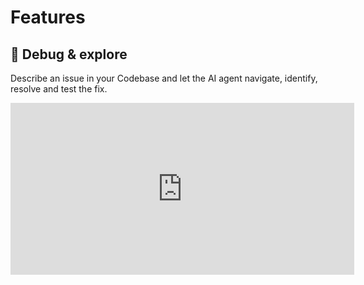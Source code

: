 # Features

## 💫 Debug & explore

Describe an issue in your Codebase and let the AI agent navigate, identify, resolve and test the fix.

<div
  style={{
    position: "relative",
    width: "100%",
    height: 0,
    paddingBottom: "62.5%",
  }}
>
  <iframe
    width="550"
    height="275"
    style={{
      position: "absolute",
      width: "100%",
      height: "100%",
      left: 0,
      top: 0,
    }}
    src="https://www.youtube.com/embed/VmaQFjNJiAk"
    title="Debugging in the editor"
    frameBorder="0"
    allow="accelerometer; autoplay; clipboard-write; encrypted-media; gyroscope; picture-in-picture; web-share"
    allowFullScreen
  />
</div>

## 🔎 Natural language search

Can't remember a particular class or method name? Just describe it in a few words!

**How to access:** You can access this by opening the CodeStory extension from the sidebar and using the text area at the top to search.

![Natural language search](../public/images/nlp-search.png)

## 🥽 Grouped git diffs

See a visual summary of related changes since your last commit.

**How to access:** You can access this by opening the CodeStory extension from the sidebar. The _CHANGES YOU HAVE MADE_ section will auto-populate with your changes.

![Grouped git diffs](../public/images/git-diff.png)

## ✍ ️ Commit message helper

Writing good commit messages is hard — we do half the work by speaking about the 'what', so you can focus on the 'why'.

**How to access:** In the sidebar extension, click on the _COMMIT_ button when you're ready to commit your changes. You can then select the files you want to commit and write your commit message.

## 🪄 One-click migration from VSCode

All your VSCode settings & extensions can be imported in a single step.

**How to access:** See the [getting started guide](/onboarding#importing-vscode-settings) for more details.

![VSCode migration](../public/images/ide-replacement.png)


## 📦 CodeStory Provider

You can use the CodeStory provider to try out different LLM models and get access to the autocomplete and chat and inline edit features.

**How to access:** You can access it using the model selection page using Ctrl/Cmd + Shift + P: typing `Preferences: Open model selection options`.

Select the CodeStory Provider as shown below:

![CodeStory Provider](../public/images/codestory-provider.png)